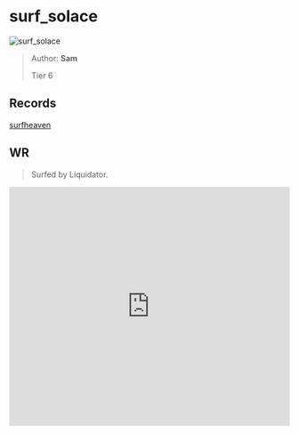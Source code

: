 
# surf_solace

![surf_solace](https://raw.githubusercontent.com/Sayt123/SurfMapPics/Maps-and-bonuses/csgo/surf_solace.jpg)

> Author: **Sam**
>
> Tier 6

## Records

[surfheaven](https://surfheaven.eu/map/surf_solace)

## WR

> Surfed by Liquidator.

<iframe
width="100%"
height="430"
src="https://www.youtube.com/embed/c5Nwfr-3414"
frameborder="0"
allow="accelerometer; autoplay; clipboard-write; encrypted-media; gyroscope; picture-in-picture"
allowFullScreen
/>

```md

[Surf Timer] - Liquidator finished in 01:42:19 (WR -00:01:09). Improving by 00:03:71
[Surf Timer] - Liquidator beat the map record! Rank: 1/276

Previous WR holder: Makela

Server: [KSFClan.com] #1 24/7 SurfTimer! [Beginner] (Tiers 1-2) (31.186.250.21:27019)

```
                